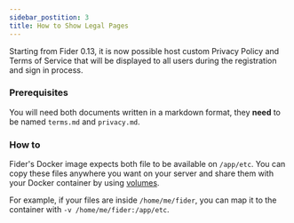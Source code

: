 ```yaml
---
sidebar_postition: 3
title: How to Show Legal Pages
---
```


Starting from Fider 0.13, it is now possible host custom Privacy Policy and Terms of Service that will be displayed to all users during the registration and sign in process.

### Prerequisites

You will need both documents written in a markdown format, they **need** to be named `terms.md` and `privacy.md`.

### How to

Fider's Docker image expects both file to be available on `/app/etc`. You can copy these files anywhere you want on your server and share them with your Docker container by using [volumes](https://docs.docker.com/storage/volumes/).

For example, if your files are inside `/home/me/fider`, you can map it to the container with `-v /home/me/fider:/app/etc`.
